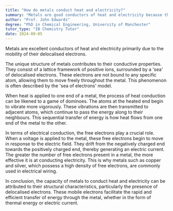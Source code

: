 ```yaml
---
title: "How do metals conduct heat and electricity?"
summary: "Metals are good conductors of heat and electricity because their delocalised electrons can move freely, allowing efficient energy transfer."
author: "Prof. John Edwards"
degree: "PhD in Chemical Engineering, University of Manchester"
tutor_type: "IB Chemistry Tutor"
date: 2024-09-05
---
```


Metals are excellent conductors of heat and electricity primarily due to the mobility of their delocalised electrons.

The unique structure of metals contributes to their conductive properties. They consist of a lattice framework of positive ions, surrounded by a 'sea' of delocalised electrons. These electrons are not bound to any specific atom, allowing them to move freely throughout the metal. This phenomenon is often described by the 'sea of electrons' model.

When heat is applied to one end of a metal, the process of heat conduction can be likened to a game of dominoes. The atoms at the heated end begin to vibrate more vigorously. These vibrations are then transmitted to adjacent atoms, which continue to pass the energy along to their neighbours. This sequential transfer of energy is how heat flows from one end of the metal to the other.

In terms of electrical conduction, the free electrons play a crucial role. When a voltage is applied to the metal, these free electrons begin to move in response to the electric field. They drift from the negatively charged end towards the positively charged end, thereby generating an electric current. The greater the number of free electrons present in a metal, the more effective it is at conducting electricity. This is why metals such as copper and silver, which possess a high density of free electrons, are commonly used in electrical wiring.

In conclusion, the capacity of metals to conduct heat and electricity can be attributed to their structural characteristics, particularly the presence of delocalised electrons. These mobile electrons facilitate the rapid and efficient transfer of energy through the metal, whether in the form of thermal energy or electric current.
    